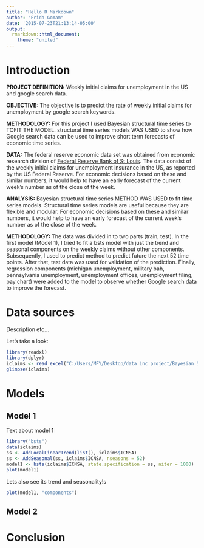 ```yaml
---
title: "Hello R Markdown"
author: "Frida Gomam"
date: '2015-07-23T21:13:14-05:00'
output:
  rmarkdown::html_document:
    theme: "united"
---
```



# Introduction 

**PROJECT DEFINITION:** Weekly initial claims for unemployment in the US and google search data.

**OBJECTIVE:** The objective is to predict the rate of weekly initial claims for unemployment by google search keywords.

**METHODOLOGY:** For this project I used Bayesian structural time series to TOFIT THE MODEL. structural time series models WAS USED to show how Google search data can be used to improve short term forecasts of economic time series.

**DATA:** The federal reserve economic data set was obtained from economic research division of [Federal Reserve Bank of St Louis](https://fred.stlouisfed.org). 
The data consist of the weekly initial claims for unemployment insurance in the US, as reported by the US Federal Reserve. For economic decisions based on these and similar numbers, it would help to have an early forecast of the current week's number as of the close of the week. 

**ANALYSIS:** Bayesian structural time series METHOD WAS USED to fit time series models. Structural time series models are useful because they are flexible and modular.
For economic decisions based on these and similar numbers, it would help to have an early forecast of the current week's number as of the close of the week.

**METHODOLOGY:** The data was divided in to two parts (train, test). In the first model (Model 1), I tried to fit a bsts model with just the trend and seasonal components on the weekly claims without other components. Subsequently, I used to predict method to predict future the next 52 time points. 
After that, test data was used for validation of the prediction. Finally, regression components (michigan unemployment, military bah, pennsylvania unemployment, unemployment offices, unemployment filing, pay chart) were added to the model to observe whether Google search data to improve the forecast.


# Data sources

Description etc...

Let's take a look:
```r
library(readxl)
library(dplyr)
iclaims <- read_excel("C:/Users/MFY/Desktop/data inc project/Bayesian Structured Time Series Data.xlsx",sheet = "Train")
glimpse(iclaims)
```

# Models

## Model 1

Text about model 1
```r
library("bsts")
data(iclaims)
ss <- AddLocalLinearTrend(list(), iclaims$ICNSA)
ss <- AddSeasonal(ss, iclaims$ICNSA, nseasons = 52)
model1 <- bsts(iclaims$ICNSA, state.specification = ss, niter = 1000)
plot(model1)

```

Lets also see its trend and seasonality!s

```r
plot(model1, "components")
```

## Model 2

# Conclusion
